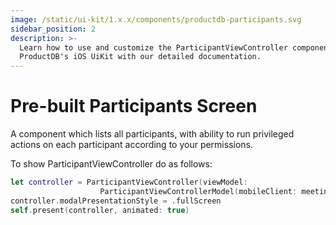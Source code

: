 ```yaml
---
image: /static/ui-kit/1.x.x/components/productdb-participants.svg
sidebar_position: 2
description: >-
  Learn how to use and customize the ParticipantViewController component in
  ProductDB's iOS UiKit with our detailed documentation.
---
```


# Pre-built Participants Screen

A component which lists all participants, with ability to run privileged actions
on each participant according to your permissions.

To show ParticipantViewController do as follows:

```swift
let controller = ParticipantViewController(viewModel:
                    ParticipantViewControllerModel(mobileClient: meeting))
controller.modalPresentationStyle = .fullScreen
self.present(controller, animated: true)
```

<head>
  <title>iOS ParticipantViewController</title>
</head>
